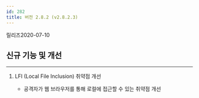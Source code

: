 ```yaml
---
id: 282
title: 버전 2.8.2 (v2.8.2.3)
---
```


릴리즈<Separator/>2020-07-10

## 신규 기능 및 개선

---

1. LFI (Local File Inclusion) 취약점 개선

    * 공격자가 웹 브라우저를 통해 로컬에 접근할 수 있는 취약점 개선

